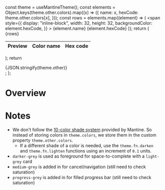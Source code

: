 
<Meta title="Style Guide/Color Palette" />

  const theme = useMantineTheme();
  const elements = Object.keys(theme.other.colors).map((x) => ({
    name: x,
    hexCode: theme.other.colors[x],
  }));
  const rows = elements.map((element) => (
    <tr key={element.name}>
      <td>
        <span
          style={{
            display: "inline-block",
            width: 32,
            height: 32,
            backgroundColor: element.hexCode,
          }}
        ></span>
      </td>
      <td>{element.name}</td>
      <td>{element.hexCode}</td>
    </tr>
  ));
  return (
    <Table>
      <thead>
        <tr>
          <th>Preview</th>
          <th>Color name</th>
          <th>Hex code</th>
        </tr>
      </thead>
      <tbody>{rows}</tbody>
    </Table>
  );
  return <div>{JSON.stringify(theme.other)}</div>;
};

# Overview

<ThemeProvider>
  <PaletteTable />
</ThemeProvider>

# Notes

- We don't follow the [10-color shade system](https://mantine.dev/theming/extend-theme/#default-colors) provided by Mantine. So instead of storing colors in `theme.colors`, we store them in the custom property `theme.other.colors`.
  - If a different shade of a color is needed, use the `theme.fn.darken` and `theme.fn.lighten` functions using an increment of `0.1` units.
- `darker-grey` is used as foreground for space-to-complete with a `light-grey` card
- `medium-grey` is added in for cancel/navigation (still need to check saturation)
- `progress-grey` is added in for filled progress bar (still need to check saturation)
